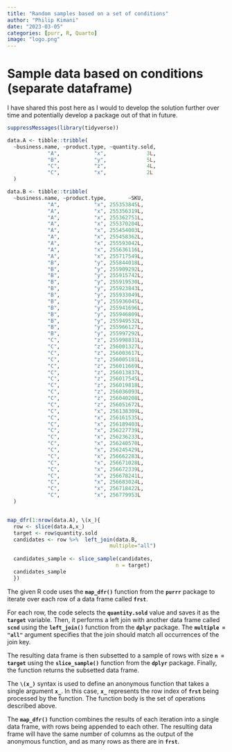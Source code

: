 ```yaml
---
title: "Random samples based on a set of conditions"
author: "Philip Kimani"
date: "2023-03-05"
categories: [purr, R, Quarto]
image: "logo.png"
---
```


# Sample data based on conditions (separate dataframe)

I have shared this post here as I would to develop the solution further over time and potentially develop a package out of that in future.

```r
suppressMessages(library(tidyverse))

data.A <- tibble::tribble(
  ~business.name, ~product.type, ~quantity.sold,
             "A",           "x",             3L,
             "B",           "y",             5L,
             "C",           "z",             4L,
             "C",           "x",             2L
  )

data.B <- tibble::tribble(
  ~business.name, ~product.type,       ~SKU,
             "A",           "x", 255353845L,
             "A",           "x", 255356319L,
             "A",           "x", 255362751L,
             "A",           "x", 255370204L,
             "A",           "x", 255454003L,
             "A",           "x", 255458362L,
             "A",           "x", 255593042L,
             "A",           "x", 255636116L,
             "A",           "x", 255717549L,
             "B",           "y", 255844018L,
             "B",           "y", 255909292L,
             "B",           "y", 255915742L,
             "B",           "y", 255919530L,
             "B",           "y", 255923843L,
             "B",           "y", 255933049L,
             "B",           "y", 255936045L,
             "B",           "y", 255941696L,
             "B",           "y", 255946809L,
             "B",           "y", 255949532L,
             "B",           "y", 255966127L,
             "B",           "y", 255997292L,
             "C",           "z", 255998831L,
             "C",           "z", 256001327L,
             "C",           "z", 256003617L,
             "C",           "z", 256005181L,
             "C",           "z", 256011669L,
             "C",           "z", 256013837L,
             "C",           "z", 256017545L,
             "C",           "z", 256019818L,
             "C",           "z", 256036093L,
             "C",           "z", 256040208L,
             "C",           "z", 256051672L,
             "C",           "x", 256138309L,
             "C",           "x", 256161535L,
             "C",           "x", 256189403L,
             "C",           "x", 256227739L,
             "C",           "x", 256236233L,
             "C",           "x", 256240570L,
             "C",           "x", 256245429L,
             "C",           "x", 256662283L,
             "C",           "x", 256671028L,
             "C",           "x", 256672339L,
             "C",           "x", 256678241L,
             "C",           "x", 256683024L,
             "C",           "x", 256718422L,
             "C",           "x", 256779953L
  )


map_dfr(1:nrow(data.A), \(x_){ 
  row <- slice(data.A,x_)
  target <- row$quantity.sold
  candidates <- row %>%  left_join(data.B,
                                 multiple="all")
  
  candidates_sample <- slice_sample(candidates,
                                   n = target)
  candidates_sample
  })
```

The given R code uses the **`map_dfr()`** function from the **`purrr`** package to iterate over each row of a data frame called **`frst`**.

For each row, the code selects the **`quantity.sold`** value and saves it as the **`target`** variable. Then, it performs a left join with another data frame called **`scnd`** using the **`left_join()`** function from the **`dplyr`** package. The **`multiple = "all"`** argument specifies that the join should match all occurrences of the join key.

The resulting data frame is then subsetted to a sample of rows with size **`n = target`** using the **`slice_sample()`** function from the **`dplyr`** package. Finally, the function returns the subsetted data frame.

The **`\(x_)`** syntax is used to define an anonymous function that takes a single argument **`x_`**. In this case, **`x_`** represents the row index of **`frst`** being processed by the function. The function body is the set of operations described above.

The **`map_dfr()`** function combines the results of each iteration into a single data frame, with rows being appended to each other. The resulting data frame will have the same number of columns as the output of the anonymous function, and as many rows as there are in **`frst`**.
